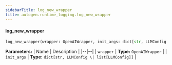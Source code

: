 ```yaml
---
sidebarTitle: log_new_wrapper
title: autogen.runtime_logging.log_new_wrapper
---
```


<code class="doc-symbol doc-symbol-heading doc-symbol-function"></code>
#### log_new_wrapper

```python
log_new_wrapper(wrapper: OpenAIWrapper, init_args: dict[str, LLMConfig | list[LLMConfig]]) -> None
```

    

<b>Parameters:</b>
| Name | Description |
|--|--|
| `wrapper` | **Type:** `OpenAIWrapper` |
| `init_args` | **Type:** `dict[str, LLMConfig \| list[LLMConfig]]` |

<br />